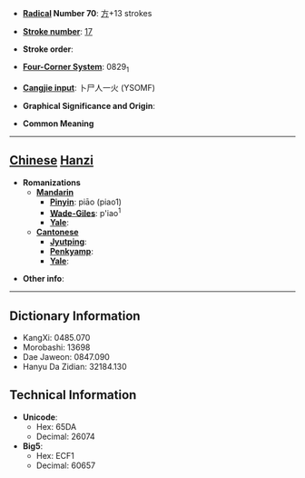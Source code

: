* '''[[Wiktionary:Chinese radical index| Radical]] Number 70''': [[Wiktionary:Chinese radical index 方|方]]+13 strokes

* '''[[Wiktionary:Chinese total strokes index|Stroke number]]''': [[Wiktionary:Chinese total strokes index 17|17]]

* '''Stroke order''': 

* '''[[Wiktionary:Chinese four corner index|Four-Corner System]]''': 0829<sub>1</sub>

* '''[[Wiktionary:Chinese Cangjie index|Cangjie input]]''': 卜尸人一火 (YSOMF)

* '''Graphical Significance and Origin''': 

* '''Common Meaning'''

----

== [[Chinese]] [[Hanzi]] ==

* '''Romanizations'''
** '''[[Mandarin]]'''
*** '''[[Pinyin]]''': piāo (piao1)
*** '''[[Wade-Giles]]''': p'iao<sup>1</sup>
*** '''[[Yale]]''': 
** '''[[Cantonese]]'''
*** '''[[Jyutping]]''':
*** '''[[Penkyamp]]''': 
*** '''[[Yale]]''': 

* '''Other info''': 

----

== Dictionary Information ==

* KangXi: 0485.070
* Morobashi: 13698
* Dae Jaweon: 0847.090
* Hanyu Da Zidian: 32184.130

== Technical Information ==

* '''Unicode''':
** Hex: 65DA
** Decimal: 26074
* '''Big5''':
** Hex: ECF1
** Decimal: 60657